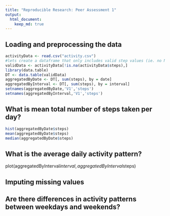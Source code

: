 ```yaml
---
title: "Reproducible Research: Peer Assessment 1"
output: 
  html_document:
    keep_md: true
---
```



## Loading and preprocessing the data
```r
activityData <- read.csv("activity.csv")
#lets create a dataframe that only includes valid step values (ie. no NA)
validData <- activityData[!is.na(activityData$steps),]
library(data.table)
DT <- data.table(validData)
aggregatedByDate <- DT[, sum(steps), by = date]
aggregatedByInterval <- DT[, sum(steps), by = interval]
setnames(aggregatedByDate,'V1','steps')
setnames(aggregatedByInterval,'V1','steps')
```


## What is mean total number of steps taken per day?
```r
hist(aggregatedByDate$steps)
mean(aggregatedByDate$steps)
median(aggregatedByDate$steps)
```


## What is the average daily activity pattern?
plot(aggregatedByInterval$interval,aggregatedByInterval$steps)


## Imputing missing values



## Are there differences in activity patterns between weekdays and weekends?
